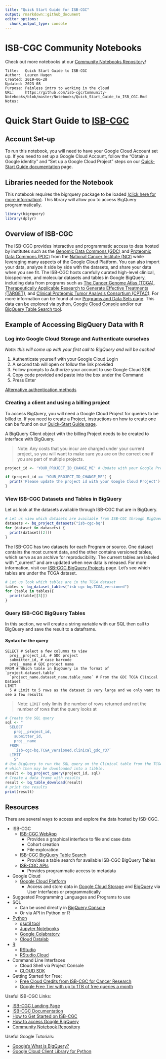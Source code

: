 ---
title: "Quick Start Guide for ISB-CGC"
output: rmarkdown::github_document
editor_options: 
  chunk_output_type: console
---

# ISB-CGC Community Notebooks

Check out more notebooks at our [Community Notebooks Repository](https://github.com/isb-cgc/Community-Notebooks)!
  
```
Title:   Quick Start Guide to ISB-CGC
Author:  Lauren Hagen
Created: 2019-06-20
Updated: 2023-08
Purpose: Painless intro to working in the cloud
URL:     https://github.com/isb-cgc/Community-Notebooks/blob/master/Notebooks/Quick_Start_Guide_to_ISB_CGC.Rmd
Notes:
```

# Quick Start Guide to [ISB-CGC](https://isb-cgc.appspot.com/)

## Account Set-up
To run this notebook, you will need to have your Google Cloud Account set up. If you need to set up a Google Cloud Account, follow the "Obtain a Google identity" and "Set up a Google Cloud Project" steps on our [Quick-Start Guide documentation](https://isb-cancer-genomics-cloud.readthedocs.io/en/latest/sections/HowToGetStartedonISB-CGC.html) page.

## Libraries needed for the Notebook
This notebook requires the bigrquery package to be loaded [(click here for more information)](https://cran.r-project.org/web/packages/bigrquery/index.html). This library will allow you to access BigQuery programmatically.

```{r Load Libraries}
library(bigrquery)
library(dplyr)
```

## Overview of ISB-CGC
The ISB-CGC provides interactive and programmatic access to data hosted by institutes such as the [Genomic Data Commons (GDC)](https://gdc.cancer.gov/) and [Proteomic Data Commons (PDC)](https://proteomic.datacommons.cancer.gov/pdc/) from the [National Cancer Institute (NCI)](https://www.cancer.gov/) while leveraging many aspects of the Google Cloud Platform. You can also import your data, analyze it side by side with the datasets, and share your data when you see fit. The ISB-CGC hosts carefully curated high-level clinical, biospecimen, and molecular datasets and tables in Google BigQuery, including data from programs such as [The Cancer Genome Atlas (TCGA)](https://www.cancer.gov/about-nci/organization/ccg/research/structural-genomics/tcga), [Therapeutically Applicable Research to Generate Effective Treatments (TARGET)](https://ocg.cancer.gov/programs/target), and [Clinical Proteomic Tumor Analysis Consortium (CPTAC)](https://proteomics.cancer.gov/programs/cptac). For more information can be found at our [Programs and Data Sets page](https://isb-cancer-genomics-cloud.readthedocs.io/en/latest/sections/Hosted-Data.html). This data can be explored via python, [Google Cloud Console](https://console.cloud.google.com/) and/or our [BigQuery Table Search tool](https://isb-cgc.appspot.com/bq_meta_search/).

## Example of Accessing BigQuery Data with R

### Log into Google Cloud Storage and Authenticate ourselves

*Note: this will come up with your first call to BigQuery and will be cached*

1. Authenticate yourself with your Google Cloud Login
2. A second tab will open or follow the link provided
3. Follow prompts to Authorize your account to use Google Cloud SDK
4. Copy code provided and paste into the box under the Command
5. Press Enter

[Alternative authentication methods](https://bigrquery.r-dbi.org/reference/bq_auth.html)

### Creating a client and using a billing project

To access BigQuery, you will need a Google Cloud Project for queries to be billed to. If you need to create a Project, instructions on how to create one can be found on our [Quick-Start Guide page](https://isb-cancer-genomics-cloud.readthedocs.io/en/latest/sections/HowToGetStartedonISB-CGC.html).

A BigQuery Client object with the billing Project needs to be created to interface with BigQuery.

> Note: Any costs that you incur are charged under your current project, so you will want to make sure you are on the correct one if you are part of multiple projects.

```{r}
project_id <- 'YOUR_PROJECT_ID_CHANGE_ME' # Update with your Google Project Id
```

```{r}
if (project_id == 'YOUR_PROJECT_ID_CHANGE_ME') {
  print('Please update the project id with your Google Cloud Project')
}
```

### View ISB-CGC Datasets and Tables in BigQuery
Let us look at the datasets available through ISB-CGC that are in BigQuery. 

```{r}
# Let us view which datasets are available from ISB-CGC through BigQuery
datasets <- bq_project_datasets("isb-cgc-bq")
for (dataset in datasets) {
  print(dataset[[2]])
}
```

The ISB-CGC has two datasets for each Program or source. One dataset contains the most current data, and the other contains versioned tables, which serve as an archive for reproducibility. The current tables are labeled with "_current" and are updated when new data is released. For more information, visit our [ISB-CGC BigQuery Projects](https://isb-cancer-genomics-cloud.readthedocs.io/en/latest/sections/BigQuery/ISBCGC-BQ-Projects.html) page. Let's see which tables are under the TCGA dataset.

```{r View the Tables in a Dataset}
# Let us look which tables are in the TCGA dataset
tables <- bq_dataset_tables("isb-cgc-bq.TCGA_versioned")
for (table in tables){
  print(table[[3]])
}
```

### Query ISB-CGC BigQuery Tables

In this section, we will create a string variable with our SQL then call to BigQuery and save the result to a dataframe.

#### Syntax for the query

```
SELECT # Select a few columns to view
  proj__project_id, # GDC project
  submitter_id, # case barcode
  proj__name # GDC project name
FROM # Which table in BigQuery in the format of `project.dataset.table`
  `project_name.dataset_name.table_name` # From the GDC TCGA Clinical Dataset
LIMIT
  5 # Limit to 5 rows as the dataset is very large and we only want to see a few results
```

> Note: `LIMIT` only limits the number of rows returned and not the number of rows that the query looks at

```{r View Data in the Table}
# Create the SQL query
sql <- "
  SELECT
    proj__project_id,
    submitter_id,
    proj__name
  FROM
    `isb-cgc-bq.TCGA_versioned.clinical_gdc_r37`
  LIMIT
    5"
# Use BigQuery to run the SQL query on the Clinical table from the TCGA dataset
# which then may be downloaded into a tibble.
result <- bq_project_query(project_id, sql)
# Create a data frame with results
result <- bq_table_download(result)
# print the results
print(result)
```

## Resources
There are several ways to access and explore the data hosted by ISB-CGC.

* ISB-CGC
  * [ISB-CGC WebApp](https://isb-cgc.appspot.com/)
    * Provides a graphical interface to file and case data
    * Cohort creation
    * File exploration
  * [ISB-CGC BigQuery Table Search](https://isb-cgc.appspot.com/bq_meta_search/)
    * Provides a table search for available ISB-CGC BigQuery Tables
  * [ISB-CGC APIs](https://api-dot-isb-cgc.appspot.com/v4/swagger/)
    * Provides programmatic access to metadata

* Google Cloud
  * [Google Cloud Platform](https://cloud.google.com/)
    * Access and store data in [Google Cloud Storage](https://cloud.google.com/storage) and [BigQuery](https://cloud.google.com/bigquery) via User Interfaces or programmatically
    
* Suggested Programming Languages and Programs to use
 * SQL
    * Can be used directly in [BigQuery Console](https://console.cloud.google.com/bigquery)
    * Or via API in Python or R
 * [Python](https://www.python.org/)
    * [gsutil tool](https://cloud.google.com/storage/docs/gsutil)
    * [Jupyter Notebooks](https://jupyter.org/)
    * [Google Colabratory](https://colab.research.google.com/)
    * [Cloud Datalab](https://cloud.google.com/datalab/)
 * [R](https://www.r-project.org/)
    * [RStudio](https://rstudio.com/)
    * [RStudio.Cloud](https://rstudio.cloud/)
* Command Line Interfaces
    * Cloud Shell via Project Console
    * [CLOUD SDK](https://cloud.google.com/sdk/)
* Getting Started for Free:
    * [Free Cloud Credits from ISB-CGC for Cancer Research](https://isb-cancer-genomics-cloud.readthedocs.io/en/latest/sections/HowtoRequestCloudCredits.html)
    * [Google Free Tier with up to 1TB of free queries a month](https://cloud.google.com/free)

Useful ISB-CGC Links:

* [ISB-CGC Landing Page](https://isb-cgc.appspot.com/)
* [ISB-CGC Documentation](https://isb-cancer-genomics-cloud.readthedocs.io/en/latest/)
* [How to Get Started on ISB-CGC](https://isb-cancer-genomics-cloud.readthedocs.io/en/latest/sections/HowToGetStartedonISB-CGC.html)
* [How to access Google BigQuery](https://isb-cancer-genomics-cloud.readthedocs.io/en/latest/sections/progapi/bigqueryGUI/HowToAccessBigQueryFromTheGoogleCloudPlatform.html)
* [Community Notebook Repository](https://isb-cancer-genomics-cloud.readthedocs.io/en/latest/sections/HowTos.html)

Useful Google Tutorials:

* [Google's What is BigQuery?](https://cloud.google.com/bigquery/docs/introduction)
* [Google Cloud Client Library for Python](https://googleapis.github.io/google-cloud-python/latest/index.html)

